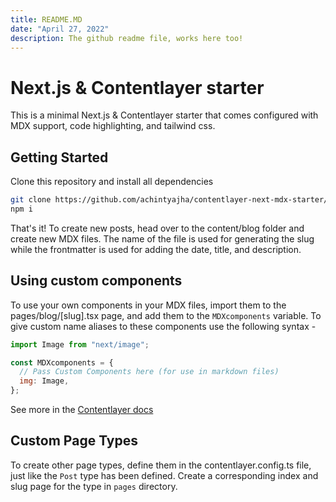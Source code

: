 ```yaml
---
title: README.MD
date: "April 27, 2022"
description: The github readme file, works here too!
---
```


# Next.js & Contentlayer starter

This is a minimal Next.js & Contentlayer starter that comes configured with MDX support, code highlighting, and tailwind css.

## Getting Started

Clone this repository and install all dependencies

```bash
git clone https://github.com/achintyajha/contentlayer-next-mdx-starter/ my-blog
npm i
```

That's it! To create new posts, head over to the content/blog folder and create new MDX files. The name of the file is used for generating the slug while the frontmatter is used for adding the date, title, and description.

## Using custom components

To use your own components in your MDX files, import them to the pages/blog/[slug].tsx page, and add them to the `MDXcomponents` variable. To give custom name aliases to these components use the following syntax -

```js
import Image from "next/image";

const MDXcomponents = {
  // Pass Custom Components here (for use in markdown files)
  img: Image,
};
```

See more in the [Contentlayer docs](https://www.contentlayer.dev/docs/reference/next-contentlayer#usemdxcomponent)

## Custom Page Types

To create other page types, define them in the contentlayer.config.ts file, just like the `Post` type has been defined. Create a corresponding index and slug page for the type in `pages` directory.
